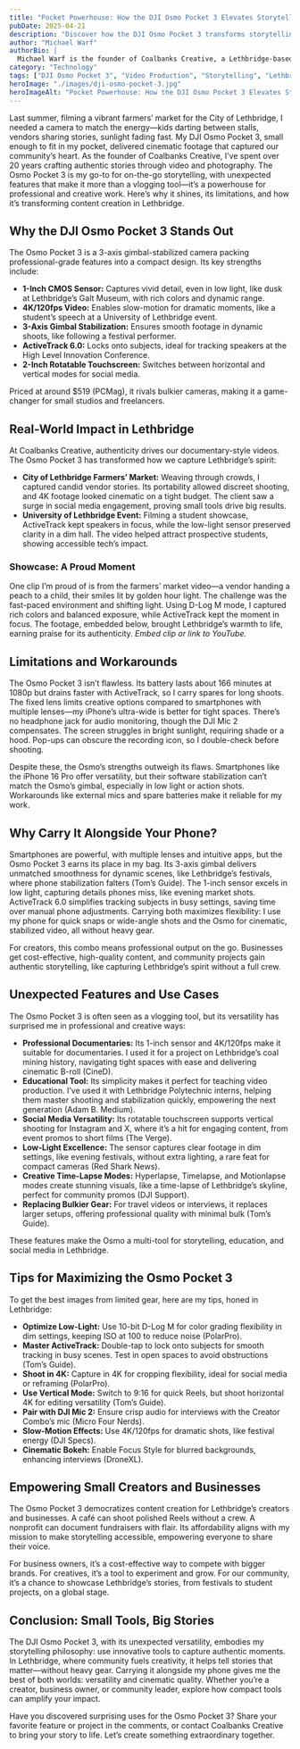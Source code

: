 ```yaml
---
title: "Pocket Powerhouse: How the DJI Osmo Pocket 3 Elevates Storytelling in Lethbridge"
pubDate: 2025-04-21
description: "Discover how the DJI Osmo Pocket 3 transforms storytelling for creators and businesses in Lethbridge, offering cinematic quality in a compact design."
author: "Michael Warf"
authorBio: |
  Michael Warf is the founder of Coalbanks Creative, a Lethbridge-based video production company. With over 20 years in web design, development, and management, plus a passion for photography featured in CBC News, Michael blends creativity and strategy to craft authentic stories. He’s dedicated to helping brands shine through documentary storytelling.
category: "Technology"
tags: ["DJI Osmo Pocket 3", "Video Production", "Storytelling", "Lethbridge", "Content Creation", "Gear Review", "Compact Camera", "Technology"]
heroImage: "./images/dji-osmo-pocket-3.jpg"
heroImageAlt: "Pocket Powerhouse: How the DJI Osmo Pocket 3 Elevates Storytelling in Lethbridge"
---
```


Last summer, filming a vibrant farmers’ market for the City of Lethbridge, I needed a camera to match the energy—kids darting between stalls, vendors sharing stories, sunlight fading fast. My DJI Osmo Pocket 3, small enough to fit in my pocket, delivered cinematic footage that captured our community’s heart. As the founder of Coalbanks Creative, I’ve spent over 20 years crafting authentic stories through video and photography. The Osmo Pocket 3 is my go-to for on-the-go storytelling, with unexpected features that make it more than a vlogging tool—it’s a powerhouse for professional and creative work. Here’s why it shines, its limitations, and how it’s transforming content creation in Lethbridge.

## Why the DJI Osmo Pocket 3 Stands Out

The Osmo Pocket 3 is a 3-axis gimbal-stabilized camera packing professional-grade features into a compact design. Its key strengths include:

*   **1-Inch CMOS Sensor:** Captures vivid detail, even in low light, like dusk at Lethbridge’s Galt Museum, with rich colors and dynamic range.
*   **4K/120fps Video:** Enables slow-motion for dramatic moments, like a student’s speech at a University of Lethbridge event.
*   **3-Axis Gimbal Stabilization:** Ensures smooth footage in dynamic shoots, like following a festival performer.
*   **ActiveTrack 6.0:** Locks onto subjects, ideal for tracking speakers at the High Level Innovation Conference.
*   **2-Inch Rotatable Touchscreen:** Switches between horizontal and vertical modes for social media.

Priced at around $519 (PCMag), it rivals bulkier cameras, making it a game-changer for small studios and freelancers.

## Real-World Impact in Lethbridge

At Coalbanks Creative, authenticity drives our documentary-style videos. The Osmo Pocket 3 has transformed how we capture Lethbridge’s spirit:

*   **City of Lethbridge Farmers’ Market:** Weaving through crowds, I captured candid vendor stories. Its portability allowed discreet shooting, and 4K footage looked cinematic on a tight budget. The client saw a surge in social media engagement, proving small tools drive big results.
*   **University of Lethbridge Event:** Filming a student showcase, ActiveTrack kept speakers in focus, while the low-light sensor preserved clarity in a dim hall. The video helped attract prospective students, showing accessible tech’s impact.

### Showcase: A Proud Moment

One clip I’m proud of is from the farmers’ market video—a vendor handing a peach to a child, their smiles lit by golden hour light. The challenge was the fast-paced environment and shifting light. Using D-Log M mode, I captured rich colors and balanced exposure, while ActiveTrack kept the moment in focus. The footage, embedded below, brought Lethbridge’s warmth to life, earning praise for its authenticity. *Embed clip or link to YouTube.*

## Limitations and Workarounds

The Osmo Pocket 3 isn’t flawless. Its battery lasts about 166 minutes at 1080p but drains faster with ActiveTrack, so I carry spares for long shoots. The fixed lens limits creative options compared to smartphones with multiple lenses—my iPhone’s ultra-wide is better for tight spaces. There’s no headphone jack for audio monitoring, though the DJI Mic 2 compensates. The screen struggles in bright sunlight, requiring shade or a hood. Pop-ups can obscure the recording icon, so I double-check before shooting.

Despite these, the Osmo’s strengths outweigh its flaws. Smartphones like the iPhone 16 Pro offer versatility, but their software stabilization can’t match the Osmo’s gimbal, especially in low light or action shots. Workarounds like external mics and spare batteries make it reliable for my work.

## Why Carry It Alongside Your Phone?

Smartphones are powerful, with multiple lenses and intuitive apps, but the Osmo Pocket 3 earns its place in my bag. Its 3-axis gimbal delivers unmatched smoothness for dynamic scenes, like Lethbridge’s festivals, where phone stabilization falters (Tom’s Guide). The 1-inch sensor excels in low light, capturing details phones miss, like evening market shots. ActiveTrack 6.0 simplifies tracking subjects in busy settings, saving time over manual phone adjustments. Carrying both maximizes flexibility: I use my phone for quick snaps or wide-angle shots and the Osmo for cinematic, stabilized video, all without heavy gear.

For creators, this combo means professional output on the go. Businesses get cost-effective, high-quality content, and community projects gain authentic storytelling, like capturing Lethbridge’s spirit without a full crew.

## Unexpected Features and Use Cases

The Osmo Pocket 3 is often seen as a vlogging tool, but its versatility has surprised me in professional and creative ways:

*   **Professional Documentaries:** Its 1-inch sensor and 4K/120fps make it suitable for documentaries. I used it for a project on Lethbridge’s coal mining history, navigating tight spaces with ease and delivering cinematic B-roll (CineD).
*   **Educational Tool:** Its simplicity makes it perfect for teaching video production. I’ve used it with Lethbridge Polytechnic interns, helping them master shooting and stabilization quickly, empowering the next generation (Adam B. Medium).
*   **Social Media Versatility:** Its rotatable touchscreen supports vertical shooting for Instagram and X, where it’s a hit for engaging content, from event promos to short films (The Verge).
*   **Low-Light Excellence:** The sensor captures clear footage in dim settings, like evening festivals, without extra lighting, a rare feat for compact cameras (Red Shark News).
*   **Creative Time-Lapse Modes:** Hyperlapse, Timelapse, and Motionlapse modes create stunning visuals, like a time-lapse of Lethbridge’s skyline, perfect for community promos (DJI Support).
*   **Replacing Bulkier Gear:** For travel videos or interviews, it replaces larger setups, offering professional quality with minimal bulk (Tom’s Guide).

These features make the Osmo a multi-tool for storytelling, education, and social media in Lethbridge.

## Tips for Maximizing the Osmo Pocket 3

To get the best images from limited gear, here are my tips, honed in Lethbridge:

*   **Optimize Low-Light:** Use 10-bit D-Log M for color grading flexibility in dim settings, keeping ISO at 100 to reduce noise (PolarPro).
*   **Master ActiveTrack:** Double-tap to lock onto subjects for smooth tracking in busy scenes. Test in open spaces to avoid obstructions (Tom’s Guide).
*   **Shoot in 4K:** Capture in 4K for cropping flexibility, ideal for social media or reframing (PolarPro).
*   **Use Vertical Mode:** Switch to 9:16 for quick Reels, but shoot horizontal 4K for editing versatility (Tom’s Guide).
*   **Pair with DJI Mic 2:** Ensure crisp audio for interviews with the Creator Combo’s mic (Micro Four Nerds).
*   **Slow-Motion Effects:** Use 4K/120fps for dramatic shots, like festival energy (DJI Specs).
*   **Cinematic Bokeh:** Enable Focus Style for blurred backgrounds, enhancing interviews (DroneXL).

## Empowering Small Creators and Businesses

The Osmo Pocket 3 democratizes content creation for Lethbridge’s creators and businesses. A café can shoot polished Reels without a crew. A nonprofit can document fundraisers with flair. Its affordability aligns with my mission to make storytelling accessible, empowering everyone to share their voice.

For business owners, it’s a cost-effective way to compete with bigger brands. For creatives, it’s a tool to experiment and grow. For our community, it’s a chance to showcase Lethbridge’s stories, from festivals to student projects, on a global stage.

## Conclusion: Small Tools, Big Stories

The DJI Osmo Pocket 3, with its unexpected versatility, embodies my storytelling philosophy: use innovative tools to capture authentic moments. In Lethbridge, where community fuels creativity, it helps tell stories that matter—without heavy gear. Carrying it alongside my phone gives me the best of both worlds: versatility and cinematic quality. Whether you’re a creator, business owner, or community leader, explore how compact tools can amplify your impact.

Have you discovered surprising uses for the Osmo Pocket 3? Share your favorite feature or project in the comments, or contact Coalbanks Creative to bring your story to life. Let’s create something extraordinary together.
